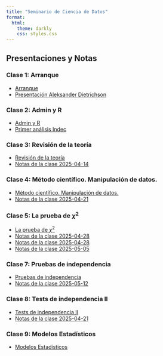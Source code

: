 ```yaml
---
title: "Seminario de Ciencia de Datos"
format:
  html:
    theme: darkly
    css: styles.css
---
```


## Presentaciones y Notas


### Clase 1: Arranque
* [Arranque](presentaciones/1-inicio-y-setup.html)
* [Presentación Aleksander Dietrichson](presentacion.html)

### Clase 2: Admin y R
* [Admin y R](presentaciones/2-sincronizar-repositorios-primer-codigo-y-analysis.html)
* [Primer análisis Indec](Primer-analysis.html)

### Clase 3: Revisión de la teoría
* [Revisión de la teoría](presentaciones/3-centralizacion-y-dispersión.html)
* [Notas de la clase 2025-04-14](notas-de-la-clase-2025-04-14.html)

### Clase 4: Método científico. Manipulación de datos.
* [Método científico. Manipulación de datos.](presentaciones/4-metodo-científico.html)
* [Notas de la clase 2025-04-21](notas-de-la-clase-2025-04-21.html)

### Clase 5: La prueba de $\chi^2$
* [La prueba de $\chi^2$](presentaciones/5-chi-cuadrado.html)
* [Notas de la clase 2025-04-28](notas-de-la-clase-2025-04-28-II.html)
* [Notas de la clase 2025-04-28](notas-de-la-clase-2025-04-28.html)
* [Notas de la clase 2025-05-05](notas-de-la-clase-2025-05-05.html)

### Clase 7: Pruebas de independencia
* [Pruebas de independencia](presentaciones/7-pruebas-de-independencia.html)
* [Notas de la clase 2025-05-12](notas-de-la-clase-2025-05-12.html)

### Clase 8: Tests de independencia II
* [Tests de independencia II](presentaciones/8-pruebas-de-independencia-2.html)
* [Notas de la clase 2025-04-21](notas-de-la-clase-2025-05-19.html)

### Clase 9: Modelos Estadísticos
* [Modelos Estadísticos](presentaciones/9-modelos-estadisticos.html)
